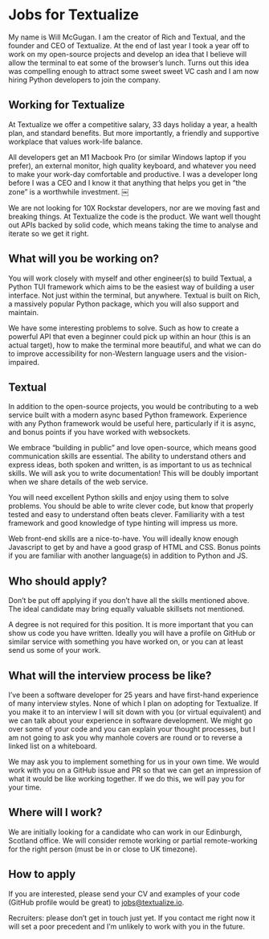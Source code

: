 
<div className="container container--text">

# Jobs for Textualize

My name is Will McGugan. I am the creator of Rich and Textual, and the founder and CEO of Textualize. At the end of last year I took a year off to work on my open-source projects and develop an idea that I believe will allow the terminal to eat some of the browser’s lunch. Turns out this idea was compelling enough to attract some sweet sweet VC cash and I am now hiring Python developers to join the company.

## Working for Textualize

At Textualize we offer a competitive salary, 33 days holiday a year, a health plan, and standard benefits. But more importantly, a friendly and supportive workplace that values work-life balance.

All developers get an M1 Macbook Pro (or similar Windows laptop if you prefer), an external monitor, high quality keyboard, and whatever you need to make your work-day comfortable and productive. I was a developer long before I was a CEO and I know it that anything that helps you get in “the zone” is a worthwhile investment.
￼

<Callout>

We are not looking for 10X Rockstar developers, nor are we moving fast and breaking things. At Textualize the code is the product. We want well thought out APIs backed by solid code, which means taking the time to analyse and iterate so we get it right.

</Callout>

## What will you be working on?

You will work closely with myself and other engineer(s) to build Textual, a Python TUI framework which aims to be the easiest way of building a user interface. Not just within the terminal, but anywhere. Textual is built on Rich, a massively popular Python package, which you will also support and maintain.

We have some interesting problems to solve. Such as how to create a powerful API that even a beginner could pick up within an hour (this is an actual target), how to make the terminal more beautiful, and what we can do to improve accessibility for non-Western language users and the vision-impaired.

## Textual

In addition to the open-source projects, you would be contributing to a web service built with a modern async based Python framework. Experience with any Python framework would be useful here, particularly if it is async, and bonus points if you have worked with websockets.

We embrace “building in public” and love open-source, which means good communication skills are essential. The ability to understand others and express ideas, both spoken and written, is as important to us as technical skills. We will ask you to write documentation! This will be doubly important when we share details of the web service.

You will need excellent Python skills and enjoy using them to solve problems. You should be able to write clever code, but know that properly tested and easy to understand often beats clever. Familiarity with a test framework and good knowledge of type hinting will impress us more.

Web front-end skills are a nice-to-have. You will ideally know enough Javascript to get by and have a good grasp of HTML and CSS. Bonus points if you are familiar with another language(s) in addition to Python and JS.

## Who should apply?

Don’t be put off applying if you don’t have all the skills mentioned above. The ideal candidate may bring equally valuable skillsets not mentioned.

A degree is not required for this position. It is more important that you can show us code you have written. Ideally you will have a profile on GitHub or similar service with something you have worked on, or you can at least send us some of your work.

## What will the interview process be like?

I’ve been a software developer for 25 years and have first-hand experience of many interview styles. None of which I plan on adopting for Textualize. If you make it to an interview I will sit down with you (or virtual equivalent) and we can talk about your experience in software development. We might go over some of your code and you can explain your thought processes, but I am not going to ask you why manhole covers are round or to reverse a linked list on a whiteboard.

We may ask you to implement something for us in your own time. We would work with you on a GitHub issue and PR so that we can get an impression of what it would be like working together. If we do this, we will pay you for your time.

## Where will I work?

We are initially looking for a candidate who can work in our Edinburgh, Scotland office. We will consider remote working or partial remote-working for the right person (must be in or close to UK timezone).

## How to apply

If you are interested, please send your CV and examples of your code (GitHub profile would be great) to [jobs@textualize.io](mailto:jobs@textualize.io).

Recruiters: please don’t get in touch just yet. If you contact me right now it will set a poor precedent and I’m unlikely to work with you in the future.

</div>
